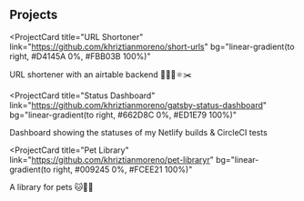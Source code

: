 ## Projects

<ProjectCard
  title="URL Shortoner"
  link="https://github.com/khriztianmoreno/short-urls"
  bg="linear-gradient(to right, #D4145A 0%, #FBB03B 100%)"
>
URL shortener with an airtable backend 👨🏼‍💻⚛️✂️
</ProjectCard>

<ProjectCard
  title="Status Dashboard"
  link="https://github.com/khriztianmoreno/gatsby-status-dashboard"
  bg="linear-gradient(to right, #662D8C 0%, #ED1E79 100%)"
>
Dashboard showing the statuses of my Netlify builds & CircleCI tests
</ProjectCard>

<ProjectCard
  title="Pet Library"
  link="https://github.com/khriztianmoreno/pet-libraryr"
  bg="linear-gradient(to right, #009245 0%, #FCEE21 100%)"
>
A library for pets 🐱🐶🐰
</ProjectCard>
